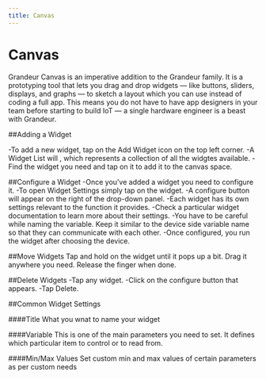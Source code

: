 ```yaml
---
title: Canvas
---
```


# Canvas

Grandeur Canvas is an imperative addition to the Grandeur family. It is a prototyping tool that lets you drag and drop widgets — like buttons, sliders, displays, and graphs — to sketch a layout which you can use instead of coding a full app. This means you do not have to have app designers in your team before starting to build IoT — a single hardware engineer is a beast with Grandeur.


##Adding a Widget


-To add a new widget, tap on the Add Widget icon on the top left corner. 
-A Widget List will , which represents a collection of all the widgtes available.
-Find the widget you need and tap on it to add it to the canvas space.

##Configure a Widget
-Once you’ve added a widget you need to configure it.
-To open Widget Settings simply tap on the widget.
-A configure button will appear on the right of the drop-down panel. 
-Each widget has its own settings relevant to the function it provides.
-Check a particular widget documentation to learn more about their settings.
-You have to be careful while naming the variable. Keep it similar to the device side variable name so that they can communicate with each other. 
-Once configured, you run the widget after choosing the device.

##Move Widgets
Tap and hold on the widget until it pops up a bit. 
Drag it anywhere you need. Release the finger when done.

##Delete Widgets
-Tap any widget. 
-Click on the configure button that appears.
-Tap Delete.


##Common Widget Settings

####Title
What you wnat to name your widget

####Variable
This is one of the main parameters you need to set. It defines which particular item to control or to read from.

####Min/Max Values
Set custom min and max values of certain parameters as per custom needs






